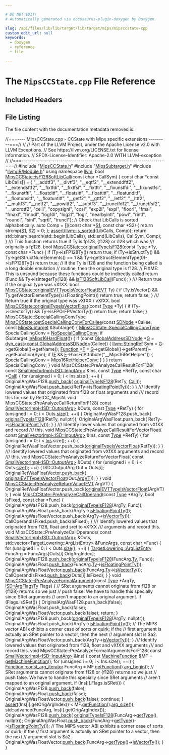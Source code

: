 ```yaml
---

# DO NOT EDIT!
# Automatically generated via docusaurus-plugin-doxygen by Doxygen.

slug: /api/files/lib/lib/target/lib/target/mips/mipsccstate-cpp
custom_edit_url: null
keywords:
  - doxygen
  - reference
  - file

---
```





# The `MipsCCState.cpp` File Reference

<DoxygenPage pluginConfig={pluginConfig}>



## Included Headers

<IncludesList>
<IncludesListItem
  filePath="MipsCCState.h"
  permalink="/docs/api/files/lib/lib/target/lib/target/mips/mipsccstate-h"
  isLocal="true" />
<IncludesListItem
  filePath="MipsSubtarget.h"
  permalink="/docs/api/files/lib/lib/target/lib/target/mips/mipssubtarget-h"
  isLocal="true" />
<IncludesListItem
  filePath="llvm/IR/Module.h"
  permalink="/docs/api/files/include/include/llvm/include/llvm/ir/module-h"
  isLocal="true" />
</IncludesList>


## File Listing

The file content with the documentation metadata removed is:

<ProgramListing>

<Link id="l00001" /><CodeLine lineNumber="1"><span class="doxyHighlightComment">//===---- MipsCCState.cpp - CCState with Mips specific extensions ---------===//</span></CodeLine>
<Link id="l00002" /><CodeLine lineNumber="2"><span class="doxyHighlightComment">//</span></CodeLine>
<Link id="l00003" /><CodeLine lineNumber="3"><span class="doxyHighlightComment">// Part of the LLVM Project, under the Apache License v2.0 with LLVM Exceptions.</span></CodeLine>
<Link id="l00004" /><CodeLine lineNumber="4"><span class="doxyHighlightComment">// See https://llvm.org/LICENSE.txt for license information.</span></CodeLine>
<Link id="l00005" /><CodeLine lineNumber="5"><span class="doxyHighlightComment">// SPDX-License-Identifier: Apache-2.0 WITH LLVM-exception</span></CodeLine>
<Link id="l00006" /><CodeLine lineNumber="6"><span class="doxyHighlightComment">//</span></CodeLine>
<Link id="l00007" /><CodeLine lineNumber="7"><span class="doxyHighlightComment">//===----------------------------------------------------------------------===//</span></CodeLine>
<Link id="l00008" /><CodeLine lineNumber="8"></CodeLine>
<Link id="l00009" /><CodeLine lineNumber="9"><span class="doxyHighlightPreprocessor">#include &quot;<a href="/docs/api/files/lib/lib/target/lib/target/mips/mipsccstate-h">MipsCCState.h</a>&quot;</span></CodeLine>
<Link id="l00010" /><CodeLine lineNumber="10"><span class="doxyHighlightPreprocessor">#include &quot;<a href="/docs/api/files/lib/lib/target/lib/target/mips/mipssubtarget-h">MipsSubtarget.h</a>&quot;</span></CodeLine>
<Link id="l00011" /><CodeLine lineNumber="11"><span class="doxyHighlightPreprocessor">#include &quot;<a href="/docs/api/files/include/include/llvm/include/llvm/ir/module-h">llvm/IR/Module.h</a>&quot;</span></CodeLine>
<Link id="l00012" /><CodeLine lineNumber="12"></CodeLine>
<Link id="l00013" /><CodeLine lineNumber="13"><span class="doxyHighlightKeyword">using namespace </span><span class="doxyHighlight"><a href="/docs/api/namespaces/llvm">llvm</a>;</span></CodeLine>
<Link id="l00014" /><CodeLine lineNumber="14"></CodeLine>
<Link id="l00015" /><CodeLine lineNumber="15" lineLink="/docs/api/classes/llvm/mipsccstate/#a3f63290aff1f6b522c80c818a9d025ab"><span class="doxyHighlightKeywordType">bool</span><span class="doxyHighlight"> <a href="/docs/api/classes/llvm/mipsccstate/#a3f63290aff1f6b522c80c818a9d025ab">MipsCCState::isF128SoftLibCall</a>(</span><span class="doxyHighlightKeyword">const</span><span class="doxyHighlight"> </span><span class="doxyHighlightKeywordType">char</span><span class="doxyHighlight"> &#42;CallSym) &#123;</span></CodeLine>
<Link id="l00016" /><CodeLine lineNumber="16"><span class="doxyHighlight">  </span><span class="doxyHighlightKeyword">const</span><span class="doxyHighlight"> </span><span class="doxyHighlightKeywordType">char</span><span class="doxyHighlight"> &#42;</span><span class="doxyHighlightKeyword">const</span><span class="doxyHighlight"> LibCalls&#91;&#93; = &#123;</span></CodeLine>
<Link id="l00017" /><CodeLine lineNumber="17"><span class="doxyHighlight">      </span><span class="doxyHighlightStringLiteral">&quot;&#95;&#95;addtf3&quot;</span><span class="doxyHighlight">,      </span><span class="doxyHighlightStringLiteral">&quot;&#95;&#95;divtf3&quot;</span><span class="doxyHighlight">,     </span><span class="doxyHighlightStringLiteral">&quot;&#95;&#95;eqtf2&quot;</span><span class="doxyHighlight">,       </span><span class="doxyHighlightStringLiteral">&quot;&#95;&#95;extenddftf2&quot;</span><span class="doxyHighlight">,</span></CodeLine>
<Link id="l00018" /><CodeLine lineNumber="18"><span class="doxyHighlight">      </span><span class="doxyHighlightStringLiteral">&quot;&#95;&#95;extendsftf2&quot;</span><span class="doxyHighlight">, </span><span class="doxyHighlightStringLiteral">&quot;&#95;&#95;fixtfdi&quot;</span><span class="doxyHighlight">,    </span><span class="doxyHighlightStringLiteral">&quot;&#95;&#95;fixtfsi&quot;</span><span class="doxyHighlight">,     </span><span class="doxyHighlightStringLiteral">&quot;&#95;&#95;fixtfti&quot;</span><span class="doxyHighlight">,</span></CodeLine>
<Link id="l00019" /><CodeLine lineNumber="19"><span class="doxyHighlight">      </span><span class="doxyHighlightStringLiteral">&quot;&#95;&#95;fixunstfdi&quot;</span><span class="doxyHighlight">,  </span><span class="doxyHighlightStringLiteral">&quot;&#95;&#95;fixunstfsi&quot;</span><span class="doxyHighlight">, </span><span class="doxyHighlightStringLiteral">&quot;&#95;&#95;fixunstfti&quot;</span><span class="doxyHighlight">,  </span><span class="doxyHighlightStringLiteral">&quot;&#95;&#95;floatditf&quot;</span><span class="doxyHighlight">,</span></CodeLine>
<Link id="l00020" /><CodeLine lineNumber="20"><span class="doxyHighlight">      </span><span class="doxyHighlightStringLiteral">&quot;&#95;&#95;floatsitf&quot;</span><span class="doxyHighlight">,   </span><span class="doxyHighlightStringLiteral">&quot;&#95;&#95;floattitf&quot;</span><span class="doxyHighlight">,  </span><span class="doxyHighlightStringLiteral">&quot;&#95;&#95;floatunditf&quot;</span><span class="doxyHighlight">, </span><span class="doxyHighlightStringLiteral">&quot;&#95;&#95;floatunsitf&quot;</span><span class="doxyHighlight">,</span></CodeLine>
<Link id="l00021" /><CodeLine lineNumber="21"><span class="doxyHighlight">      </span><span class="doxyHighlightStringLiteral">&quot;&#95;&#95;floatuntitf&quot;</span><span class="doxyHighlight">, </span><span class="doxyHighlightStringLiteral">&quot;&#95;&#95;getf2&quot;</span><span class="doxyHighlight">,      </span><span class="doxyHighlightStringLiteral">&quot;&#95;&#95;gttf2&quot;</span><span class="doxyHighlight">,       </span><span class="doxyHighlightStringLiteral">&quot;&#95;&#95;letf2&quot;</span><span class="doxyHighlight">,</span></CodeLine>
<Link id="l00022" /><CodeLine lineNumber="22"><span class="doxyHighlight">      </span><span class="doxyHighlightStringLiteral">&quot;&#95;&#95;lttf2&quot;</span><span class="doxyHighlight">,       </span><span class="doxyHighlightStringLiteral">&quot;&#95;&#95;multf3&quot;</span><span class="doxyHighlight">,     </span><span class="doxyHighlightStringLiteral">&quot;&#95;&#95;netf2&quot;</span><span class="doxyHighlight">,       </span><span class="doxyHighlightStringLiteral">&quot;&#95;&#95;powitf2&quot;</span><span class="doxyHighlight">,</span></CodeLine>
<Link id="l00023" /><CodeLine lineNumber="23"><span class="doxyHighlight">      </span><span class="doxyHighlightStringLiteral">&quot;&#95;&#95;subtf3&quot;</span><span class="doxyHighlight">,      </span><span class="doxyHighlightStringLiteral">&quot;&#95;&#95;trunctfdf2&quot;</span><span class="doxyHighlight">, </span><span class="doxyHighlightStringLiteral">&quot;&#95;&#95;trunctfsf2&quot;</span><span class="doxyHighlight">,  </span><span class="doxyHighlightStringLiteral">&quot;&#95;&#95;unordtf2&quot;</span><span class="doxyHighlight">,</span></CodeLine>
<Link id="l00024" /><CodeLine lineNumber="24"><span class="doxyHighlight">      </span><span class="doxyHighlightStringLiteral">&quot;ceill&quot;</span><span class="doxyHighlight">,         </span><span class="doxyHighlightStringLiteral">&quot;copysignl&quot;</span><span class="doxyHighlight">,    </span><span class="doxyHighlightStringLiteral">&quot;cosl&quot;</span><span class="doxyHighlight">,          </span><span class="doxyHighlightStringLiteral">&quot;exp2l&quot;</span><span class="doxyHighlight">,</span></CodeLine>
<Link id="l00025" /><CodeLine lineNumber="25"><span class="doxyHighlight">      </span><span class="doxyHighlightStringLiteral">&quot;expl&quot;</span><span class="doxyHighlight">,          </span><span class="doxyHighlightStringLiteral">&quot;floorl&quot;</span><span class="doxyHighlight">,       </span><span class="doxyHighlightStringLiteral">&quot;fmal&quot;</span><span class="doxyHighlight">,          </span><span class="doxyHighlightStringLiteral">&quot;fmaxl&quot;</span><span class="doxyHighlight">,</span></CodeLine>
<Link id="l00026" /><CodeLine lineNumber="26"><span class="doxyHighlight">      </span><span class="doxyHighlightStringLiteral">&quot;fmodl&quot;</span><span class="doxyHighlight">,         </span><span class="doxyHighlightStringLiteral">&quot;log10l&quot;</span><span class="doxyHighlight">,       </span><span class="doxyHighlightStringLiteral">&quot;log2l&quot;</span><span class="doxyHighlight">,         </span><span class="doxyHighlightStringLiteral">&quot;logl&quot;</span><span class="doxyHighlight">,</span></CodeLine>
<Link id="l00027" /><CodeLine lineNumber="27"><span class="doxyHighlight">      </span><span class="doxyHighlightStringLiteral">&quot;nearbyintl&quot;</span><span class="doxyHighlight">,    </span><span class="doxyHighlightStringLiteral">&quot;powl&quot;</span><span class="doxyHighlight">,         </span><span class="doxyHighlightStringLiteral">&quot;rintl&quot;</span><span class="doxyHighlight">,         </span><span class="doxyHighlightStringLiteral">&quot;roundl&quot;</span><span class="doxyHighlight">,</span></CodeLine>
<Link id="l00028" /><CodeLine lineNumber="28"><span class="doxyHighlight">      </span><span class="doxyHighlightStringLiteral">&quot;sinl&quot;</span><span class="doxyHighlight">,          </span><span class="doxyHighlightStringLiteral">&quot;sqrtl&quot;</span><span class="doxyHighlight">,        </span><span class="doxyHighlightStringLiteral">&quot;truncl&quot;</span><span class="doxyHighlight">&#125;;</span></CodeLine>
<Link id="l00029" /><CodeLine lineNumber="29"></CodeLine>
<Link id="l00030" /><CodeLine lineNumber="30"><span class="doxyHighlight">  </span><span class="doxyHighlightComment">// Check that LibCalls is sorted alphabetically.</span></CodeLine>
<Link id="l00031" /><CodeLine lineNumber="31"><span class="doxyHighlight">  </span><span class="doxyHighlightKeyword">auto</span><span class="doxyHighlight"> Comp = &#91;&#93;(</span><span class="doxyHighlightKeyword">const</span><span class="doxyHighlight"> </span><span class="doxyHighlightKeywordType">char</span><span class="doxyHighlight"> &#42;<a href="/docs/api/files/lib/lib/target/lib/target/amdgpu/amdgpulegalizerinfo-cpp/#a22eabd3566ae5f32cb6f594f4f343399">S1</a>, </span><span class="doxyHighlightKeyword">const</span><span class="doxyHighlight"> </span><span class="doxyHighlightKeywordType">char</span><span class="doxyHighlight"> &#42;S2) &#123; </span><span class="doxyHighlightKeywordFlow">return</span><span class="doxyHighlight"> strcmp(<a href="/docs/api/files/lib/lib/target/lib/target/amdgpu/amdgpulegalizerinfo-cpp/#a22eabd3566ae5f32cb6f594f4f343399">S1</a>, S2) &lt; 0; &#125;;</span></CodeLine>
<Link id="l00032" /><CodeLine lineNumber="32"><span class="doxyHighlight">  <a href="/docs/api/files/lib/lib/target/lib/target/amdgpu/silowercontrolflow-cpp/#a4868c5d81c5ccc98c47aeab6244346a0">assert</a>(<a href="/docs/api/namespaces/llvm/#a864e071375fea140a5441a243372ff81">llvm::is&#95;sorted</a>(LibCalls, Comp));</span></CodeLine>
<Link id="l00033" /><CodeLine lineNumber="33"><span class="doxyHighlight">  </span><span class="doxyHighlightKeywordFlow">return</span><span class="doxyHighlight"> std::binary&#95;search(std::begin(LibCalls), std::end(LibCalls), CallSym,</span></CodeLine>
<Link id="l00034" /><CodeLine lineNumber="34"><span class="doxyHighlight">                            Comp);</span></CodeLine>
<Link id="l00035" /><CodeLine lineNumber="35"><span class="doxyHighlight">&#125;</span></CodeLine>
<Link id="l00036" /><CodeLine lineNumber="36"></CodeLine>
<Link id="l00037" /><CodeLine lineNumber="37"><span class="doxyHighlightComment">/// This function returns true if Ty is fp128, &#123;f128&#125; or i128 which was</span></CodeLine>
<Link id="l00038" /><CodeLine lineNumber="38"><span class="doxyHighlightComment">/// originally a fp128.</span></CodeLine>
<Link id="l00039" /><CodeLine lineNumber="39" lineLink="/docs/api/classes/llvm/mipsccstate/#a4ce1e013c79a2151bb92de2c2d293f0c"><span class="doxyHighlightKeywordType">bool</span><span class="doxyHighlight"> <a href="/docs/api/classes/llvm/mipsccstate/#a4ce1e013c79a2151bb92de2c2d293f0c">MipsCCState::originalTypeIsF128</a>(</span><span class="doxyHighlightKeyword">const</span><span class="doxyHighlight"> <a href="/docs/api/classes/llvm/type">Type</a> &#42;Ty, </span><span class="doxyHighlightKeyword">const</span><span class="doxyHighlight"> </span><span class="doxyHighlightKeywordType">char</span><span class="doxyHighlight"> &#42;Func) &#123;</span></CodeLine>
<Link id="l00040" /><CodeLine lineNumber="40"><span class="doxyHighlight">  </span><span class="doxyHighlightKeywordFlow">if</span><span class="doxyHighlight"> (Ty-&gt;isFP128Ty())</span></CodeLine>
<Link id="l00041" /><CodeLine lineNumber="41"><span class="doxyHighlight">    </span><span class="doxyHighlightKeywordFlow">return</span><span class="doxyHighlight"> </span><span class="doxyHighlightKeyword">true</span><span class="doxyHighlight">;</span></CodeLine>
<Link id="l00042" /><CodeLine lineNumber="42"></CodeLine>
<Link id="l00043" /><CodeLine lineNumber="43"><span class="doxyHighlight">  </span><span class="doxyHighlightKeywordFlow">if</span><span class="doxyHighlight"> (Ty-&gt;isStructTy() &amp;&amp; Ty-&gt;getStructNumElements() == 1 &amp;&amp;</span></CodeLine>
<Link id="l00044" /><CodeLine lineNumber="44"><span class="doxyHighlight">      Ty-&gt;getStructElementType(0)-&gt;isFP128Ty())</span></CodeLine>
<Link id="l00045" /><CodeLine lineNumber="45"><span class="doxyHighlight">    </span><span class="doxyHighlightKeywordFlow">return</span><span class="doxyHighlight"> </span><span class="doxyHighlightKeyword">true</span><span class="doxyHighlight">;</span></CodeLine>
<Link id="l00046" /><CodeLine lineNumber="46"></CodeLine>
<Link id="l00047" /><CodeLine lineNumber="47"><span class="doxyHighlight">  </span><span class="doxyHighlightComment">// If the Ty is i128 and the function being called is a long double emulation</span></CodeLine>
<Link id="l00048" /><CodeLine lineNumber="48"><span class="doxyHighlight">  </span><span class="doxyHighlightComment">// routine, then the original type is f128.</span></CodeLine>
<Link id="l00049" /><CodeLine lineNumber="49"><span class="doxyHighlight">  </span><span class="doxyHighlightComment">// FIXME: This is unsound because these functions could be indirectly called</span></CodeLine>
<Link id="l00050" /><CodeLine lineNumber="50"><span class="doxyHighlight">  </span><span class="doxyHighlightKeywordFlow">return</span><span class="doxyHighlight"> (Func &amp;&amp; Ty-&gt;isIntegerTy(128) &amp;&amp; <a href="/docs/api/classes/llvm/mipsccstate/#a3f63290aff1f6b522c80c818a9d025ab">isF128SoftLibCall</a>(Func));</span></CodeLine>
<Link id="l00051" /><CodeLine lineNumber="51"><span class="doxyHighlight">&#125;</span></CodeLine>
<Link id="l00052" /><CodeLine lineNumber="52"></CodeLine>
<Link id="l00053" /><CodeLine lineNumber="53"><span class="doxyHighlightComment">/// Return true if the original type was vXfXX.</span></CodeLine>
<Link id="l00054" /><CodeLine lineNumber="54" lineLink="/docs/api/classes/llvm/mipsccstate/#a9a2fb53893c831fb7b9b539f7c7cf72e"><span class="doxyHighlightKeywordType">bool</span><span class="doxyHighlight"> <a href="/docs/api/classes/llvm/mipsccstate/#a9a2fb53893c831fb7b9b539f7c7cf72e">MipsCCState::originalEVTTypeIsVectorFloat</a>(<a href="/docs/api/structs/llvm/evt">EVT</a> Ty) &#123;</span></CodeLine>
<Link id="l00055" /><CodeLine lineNumber="55"><span class="doxyHighlight">  </span><span class="doxyHighlightKeywordFlow">if</span><span class="doxyHighlight"> (Ty.isVector() &amp;&amp; Ty.getVectorElementType().isFloatingPoint())</span></CodeLine>
<Link id="l00056" /><CodeLine lineNumber="56"><span class="doxyHighlight">    </span><span class="doxyHighlightKeywordFlow">return</span><span class="doxyHighlight"> </span><span class="doxyHighlightKeyword">true</span><span class="doxyHighlight">;</span></CodeLine>
<Link id="l00057" /><CodeLine lineNumber="57"></CodeLine>
<Link id="l00058" /><CodeLine lineNumber="58"><span class="doxyHighlight">  </span><span class="doxyHighlightKeywordFlow">return</span><span class="doxyHighlight"> </span><span class="doxyHighlightKeyword">false</span><span class="doxyHighlight">;</span></CodeLine>
<Link id="l00059" /><CodeLine lineNumber="59"><span class="doxyHighlight">&#125;</span></CodeLine>
<Link id="l00060" /><CodeLine lineNumber="60"></CodeLine>
<Link id="l00061" /><CodeLine lineNumber="61"><span class="doxyHighlightComment">/// Return true if the original type was vXfXX / vXfXX.</span></CodeLine>
<Link id="l00062" /><CodeLine lineNumber="62" lineLink="/docs/api/classes/llvm/mipsccstate/#a01ae19db281adf449c3e960be5a6da5d"><span class="doxyHighlightKeywordType">bool</span><span class="doxyHighlight"> <a href="/docs/api/classes/llvm/mipsccstate/#a01ae19db281adf449c3e960be5a6da5d">MipsCCState::originalTypeIsVectorFloat</a>(</span><span class="doxyHighlightKeyword">const</span><span class="doxyHighlight"> <a href="/docs/api/classes/llvm/type">Type</a> &#42;Ty) &#123;</span></CodeLine>
<Link id="l00063" /><CodeLine lineNumber="63"><span class="doxyHighlight">  </span><span class="doxyHighlightKeywordFlow">if</span><span class="doxyHighlight"> (Ty-&gt;isVectorTy() &amp;&amp; Ty-&gt;isFPOrFPVectorTy())</span></CodeLine>
<Link id="l00064" /><CodeLine lineNumber="64"><span class="doxyHighlight">    </span><span class="doxyHighlightKeywordFlow">return</span><span class="doxyHighlight"> </span><span class="doxyHighlightKeyword">true</span><span class="doxyHighlight">;</span></CodeLine>
<Link id="l00065" /><CodeLine lineNumber="65"></CodeLine>
<Link id="l00066" /><CodeLine lineNumber="66"><span class="doxyHighlight">  </span><span class="doxyHighlightKeywordFlow">return</span><span class="doxyHighlight"> </span><span class="doxyHighlightKeyword">false</span><span class="doxyHighlight">;</span></CodeLine>
<Link id="l00067" /><CodeLine lineNumber="67"><span class="doxyHighlight">&#125;</span></CodeLine>
<Link id="l00068" /><CodeLine lineNumber="68"></CodeLine>
<Link id="l00069" /><CodeLine lineNumber="69"><span class="doxyHighlight"><a href="/docs/api/classes/llvm/mipsccstate/#aebe47f41b5ac2f62cb48cd64227d18e6">MipsCCState::SpecialCallingConvType</a></span></CodeLine>
<Link id="l00070" /><CodeLine lineNumber="70" lineLink="/docs/api/classes/llvm/mipsccstate/#adffd27d3c37f8d01edff0e86ec3ff644"><span class="doxyHighlight"><a href="/docs/api/classes/llvm/mipsccstate/#adffd27d3c37f8d01edff0e86ec3ff644">MipsCCState::getSpecialCallingConvForCallee</a>(</span><span class="doxyHighlightKeyword">const</span><span class="doxyHighlight"> <a href="/docs/api/classes/llvm/sdnode">SDNode</a> &#42;Callee,</span></CodeLine>
<Link id="l00071" /><CodeLine lineNumber="71"><span class="doxyHighlight">                                            </span><span class="doxyHighlightKeyword">const</span><span class="doxyHighlight"> <a href="/docs/api/classes/llvm/mipssubtarget">MipsSubtarget</a> &amp;Subtarget) &#123;</span></CodeLine>
<Link id="l00072" /><CodeLine lineNumber="72"><span class="doxyHighlight">  <a href="/docs/api/classes/llvm/mipsccstate/#aebe47f41b5ac2f62cb48cd64227d18e6">MipsCCState::SpecialCallingConvType</a> SpecialCallingConv = <a href="/docs/api/classes/llvm/mipsccstate/#aebe47f41b5ac2f62cb48cd64227d18e6accde6c8d8e7ef08b4c3862358ce9eaac">NoSpecialCallingConv</a>;</span></CodeLine>
<Link id="l00073" /><CodeLine lineNumber="73"><span class="doxyHighlight">  </span><span class="doxyHighlightKeywordFlow">if</span><span class="doxyHighlight"> (Subtarget.<a href="/docs/api/classes/llvm/mipssubtarget/#ac77c16f733d57892503f227844026d5e">inMips16HardFloat</a>()) &#123;</span></CodeLine>
<Link id="l00074" /><CodeLine lineNumber="74"><span class="doxyHighlight">    </span><span class="doxyHighlightKeywordFlow">if</span><span class="doxyHighlight"> (</span><span class="doxyHighlightKeyword">const</span><span class="doxyHighlight"> <a href="/docs/api/classes/llvm/globaladdresssdnode">GlobalAddressSDNode</a> &#42;<a href="/docs/api/files/lib/lib/support/md5-cpp/#ad96b7cf3182ce2ba85e5a7a93b12c441">G</a> =</span></CodeLine>
<Link id="l00075" /><CodeLine lineNumber="75"><span class="doxyHighlight">            <a href="/docs/api/namespaces/llvm/#a22eeee01734061ac1b31ccd994c49eef">dyn&#95;cast&lt;const GlobalAddressSDNode&gt;</a>(Callee)) &#123;</span></CodeLine>
<Link id="l00076" /><CodeLine lineNumber="76"><span class="doxyHighlight">      <a href="/docs/api/classes/llvm/stringref">llvm::StringRef</a> Sym = <a href="/docs/api/files/lib/lib/support/md5-cpp/#ad96b7cf3182ce2ba85e5a7a93b12c441">G</a>-&gt;getGlobal()-&gt;getName();</span></CodeLine>
<Link id="l00077" /><CodeLine lineNumber="77"><span class="doxyHighlight">      <a href="/docs/api/classes/llvm/function">Function</a> &#42;<a href="/docs/api/files/lib/lib/support/md5-cpp/#a96d73bbd7af15cb1fc38c3f4a3bd82e9">F</a> = <a href="/docs/api/files/lib/lib/support/md5-cpp/#ad96b7cf3182ce2ba85e5a7a93b12c441">G</a>-&gt;getGlobal()-&gt;getParent()-&gt;getFunction(Sym);</span></CodeLine>
<Link id="l00078" /><CodeLine lineNumber="78"><span class="doxyHighlight">      </span><span class="doxyHighlightKeywordFlow">if</span><span class="doxyHighlight"> (<a href="/docs/api/files/lib/lib/support/md5-cpp/#a96d73bbd7af15cb1fc38c3f4a3bd82e9">F</a> &amp;&amp; <a href="/docs/api/files/lib/lib/support/md5-cpp/#a96d73bbd7af15cb1fc38c3f4a3bd82e9">F</a>-&gt;hasFnAttribute(</span><span class="doxyHighlightStringLiteral">&quot;&#95;&#95;Mips16RetHelper&quot;</span><span class="doxyHighlight">)) &#123;</span></CodeLine>
<Link id="l00079" /><CodeLine lineNumber="79"><span class="doxyHighlight">        SpecialCallingConv = <a href="/docs/api/classes/llvm/mipsccstate/#aebe47f41b5ac2f62cb48cd64227d18e6ab733877ed3fc676a03ab0fd5bb35e856">Mips16RetHelperConv</a>;</span></CodeLine>
<Link id="l00080" /><CodeLine lineNumber="80"><span class="doxyHighlight">      &#125;</span></CodeLine>
<Link id="l00081" /><CodeLine lineNumber="81"><span class="doxyHighlight">    &#125;</span></CodeLine>
<Link id="l00082" /><CodeLine lineNumber="82"><span class="doxyHighlight">  &#125;</span></CodeLine>
<Link id="l00083" /><CodeLine lineNumber="83"><span class="doxyHighlight">  </span><span class="doxyHighlightKeywordFlow">return</span><span class="doxyHighlight"> SpecialCallingConv;</span></CodeLine>
<Link id="l00084" /><CodeLine lineNumber="84"><span class="doxyHighlight">&#125;</span></CodeLine>
<Link id="l00085" /><CodeLine lineNumber="85"></CodeLine>
<Link id="l00086" /><CodeLine lineNumber="86"><span class="doxyHighlightKeywordType">void</span><span class="doxyHighlight"> MipsCCState::PreAnalyzeCallResultForF128(</span></CodeLine>
<Link id="l00087" /><CodeLine lineNumber="87"><span class="doxyHighlight">    </span><span class="doxyHighlightKeyword">const</span><span class="doxyHighlight"> <a href="/docs/api/classes/llvm/smallvectorimpl">SmallVectorImpl&lt;ISD::InputArg&gt;</a> &amp;Ins,</span></CodeLine>
<Link id="l00088" /><CodeLine lineNumber="88"><span class="doxyHighlight">    </span><span class="doxyHighlightKeyword">const</span><span class="doxyHighlight"> <a href="/docs/api/classes/llvm/type">Type</a> &#42;RetTy, </span><span class="doxyHighlightKeyword">const</span><span class="doxyHighlight"> </span><span class="doxyHighlightKeywordType">char</span><span class="doxyHighlight"> &#42;<a href="/docs/api/groups/arcopt/#ga9c9cf6ad55eb23d77d083a184e416c09">Call</a>) &#123;</span></CodeLine>
<Link id="l00089" /><CodeLine lineNumber="89"><span class="doxyHighlight">  </span><span class="doxyHighlightKeywordFlow">for</span><span class="doxyHighlight"> (</span><span class="doxyHighlightKeywordType">unsigned</span><span class="doxyHighlight"> i = 0; i &lt; Ins.size(); ++i) &#123;</span></CodeLine>
<Link id="l00090" /><CodeLine lineNumber="90"><span class="doxyHighlight">    OriginalArgWasF128.<a href="/docs/api/classes/llvm/smallvectortemplatebase/#af42bfbc067df27c19ee2fc859df58799">push&#95;back</a>(</span></CodeLine>
<Link id="l00091" /><CodeLine lineNumber="91"><span class="doxyHighlight">        <a href="/docs/api/classes/llvm/mipsccstate/#a4ce1e013c79a2151bb92de2c2d293f0c">originalTypeIsF128</a>(RetTy, <a href="/docs/api/groups/arcopt/#ga9c9cf6ad55eb23d77d083a184e416c09">Call</a>));</span></CodeLine>
<Link id="l00092" /><CodeLine lineNumber="92"><span class="doxyHighlight">    OriginalArgWasFloat.<a href="/docs/api/classes/llvm/smallvectortemplatebase/#af42bfbc067df27c19ee2fc859df58799">push&#95;back</a>(RetTy-&gt;<a href="/docs/api/classes/llvm/type/#aac5759c83abd6a4af236401a7cfe7a0f">isFloatingPointTy</a>());</span></CodeLine>
<Link id="l00093" /><CodeLine lineNumber="93"><span class="doxyHighlight">  &#125;</span></CodeLine>
<Link id="l00094" /><CodeLine lineNumber="94"><span class="doxyHighlight">&#125;</span></CodeLine>
<Link id="l00095" /><CodeLine lineNumber="95"></CodeLine>
<Link id="l00096" /><CodeLine lineNumber="96"><span class="doxyHighlightComment">/// Identify lowered values that originated from f128 or float arguments and</span></CodeLine>
<Link id="l00097" /><CodeLine lineNumber="97"><span class="doxyHighlightComment">/// record this for use by RetCC&#95;MipsN.</span></CodeLine>
<Link id="l00098" /><CodeLine lineNumber="98"><span class="doxyHighlightKeywordType">void</span><span class="doxyHighlight"> MipsCCState::PreAnalyzeCallReturnForF128(</span></CodeLine>
<Link id="l00099" /><CodeLine lineNumber="99"><span class="doxyHighlight">    </span><span class="doxyHighlightKeyword">const</span><span class="doxyHighlight"> <a href="/docs/api/classes/llvm/smallvectorimpl">SmallVectorImpl&lt;ISD::OutputArg&gt;</a> &amp;Outs, </span><span class="doxyHighlightKeyword">const</span><span class="doxyHighlight"> <a href="/docs/api/classes/llvm/type">Type</a> &#42;RetTy) &#123;</span></CodeLine>
<Link id="l00100" /><CodeLine lineNumber="100"><span class="doxyHighlight">  </span><span class="doxyHighlightKeywordFlow">for</span><span class="doxyHighlight"> (</span><span class="doxyHighlightKeywordType">unsigned</span><span class="doxyHighlight"> i = 0; i &lt; Outs.<a href="/docs/api/classes/llvm/smallvectortemplatecommon/#a1c479a8c434377c2b8cb056bdfdfc201">size</a>(); ++i) &#123;</span></CodeLine>
<Link id="l00101" /><CodeLine lineNumber="101"><span class="doxyHighlight">    OriginalArgWasF128.push&#95;back(</span></CodeLine>
<Link id="l00102" /><CodeLine lineNumber="102"><span class="doxyHighlight">        <a href="/docs/api/classes/llvm/mipsccstate/#a4ce1e013c79a2151bb92de2c2d293f0c">originalTypeIsF128</a>(RetTy, </span><span class="doxyHighlightKeyword">nullptr</span><span class="doxyHighlight">));</span></CodeLine>
<Link id="l00103" /><CodeLine lineNumber="103"><span class="doxyHighlight">    OriginalArgWasFloat.push&#95;back(</span></CodeLine>
<Link id="l00104" /><CodeLine lineNumber="104"><span class="doxyHighlight">        RetTy-&gt;<a href="/docs/api/classes/llvm/type/#aac5759c83abd6a4af236401a7cfe7a0f">isFloatingPointTy</a>());</span></CodeLine>
<Link id="l00105" /><CodeLine lineNumber="105"><span class="doxyHighlight">  &#125;</span></CodeLine>
<Link id="l00106" /><CodeLine lineNumber="106"><span class="doxyHighlight">&#125;</span></CodeLine>
<Link id="l00107" /><CodeLine lineNumber="107"></CodeLine>
<Link id="l00108" /><CodeLine lineNumber="108"><span class="doxyHighlightComment">/// Identify lower values that originated from vXfXX and record</span></CodeLine>
<Link id="l00109" /><CodeLine lineNumber="109"><span class="doxyHighlightComment">/// this.</span></CodeLine>
<Link id="l00110" /><CodeLine lineNumber="110"><span class="doxyHighlightKeywordType">void</span><span class="doxyHighlight"> MipsCCState::PreAnalyzeCallResultForVectorFloat(</span></CodeLine>
<Link id="l00111" /><CodeLine lineNumber="111"><span class="doxyHighlight">    </span><span class="doxyHighlightKeyword">const</span><span class="doxyHighlight"> <a href="/docs/api/classes/llvm/smallvectorimpl">SmallVectorImpl&lt;ISD::InputArg&gt;</a> &amp;Ins, </span><span class="doxyHighlightKeyword">const</span><span class="doxyHighlight"> <a href="/docs/api/classes/llvm/type">Type</a> &#42;RetTy) &#123;</span></CodeLine>
<Link id="l00112" /><CodeLine lineNumber="112"><span class="doxyHighlight">  </span><span class="doxyHighlightKeywordFlow">for</span><span class="doxyHighlight"> (</span><span class="doxyHighlightKeywordType">unsigned</span><span class="doxyHighlight"> i = 0; i &lt; <a href="/docs/api/namespaces/llvm/mipsisd/#a422daf9aa810935178671306b651d69bad5006873d15f9569d1cf09deef3c6363">Ins</a>.size(); ++i) &#123;</span></CodeLine>
<Link id="l00113" /><CodeLine lineNumber="113"><span class="doxyHighlight">    OriginalRetWasFloatVector.push&#95;back(<a href="/docs/api/classes/llvm/mipsccstate/#a01ae19db281adf449c3e960be5a6da5d">originalTypeIsVectorFloat</a>(RetTy));</span></CodeLine>
<Link id="l00114" /><CodeLine lineNumber="114"><span class="doxyHighlight">  &#125;</span></CodeLine>
<Link id="l00115" /><CodeLine lineNumber="115"><span class="doxyHighlight">&#125;</span></CodeLine>
<Link id="l00116" /><CodeLine lineNumber="116"></CodeLine>
<Link id="l00117" /><CodeLine lineNumber="117"><span class="doxyHighlightComment">/// Identify lowered values that originated from vXfXX arguments and record</span></CodeLine>
<Link id="l00118" /><CodeLine lineNumber="118"><span class="doxyHighlightComment">/// this.</span></CodeLine>
<Link id="l00119" /><CodeLine lineNumber="119"><span class="doxyHighlightKeywordType">void</span><span class="doxyHighlight"> MipsCCState::PreAnalyzeReturnForVectorFloat(</span></CodeLine>
<Link id="l00120" /><CodeLine lineNumber="120"><span class="doxyHighlight">    </span><span class="doxyHighlightKeyword">const</span><span class="doxyHighlight"> <a href="/docs/api/classes/llvm/smallvectorimpl">SmallVectorImpl&lt;ISD::OutputArg&gt;</a> &amp;Outs) &#123;</span></CodeLine>
<Link id="l00121" /><CodeLine lineNumber="121"><span class="doxyHighlight">  </span><span class="doxyHighlightKeywordFlow">for</span><span class="doxyHighlight"> (</span><span class="doxyHighlightKeywordType">unsigned</span><span class="doxyHighlight"> i = 0; i &lt; Outs.<a href="/docs/api/classes/llvm/smallvectortemplatecommon/#a1c479a8c434377c2b8cb056bdfdfc201">size</a>(); ++i) &#123;</span></CodeLine>
<Link id="l00122" /><CodeLine lineNumber="122"><span class="doxyHighlight">    ISD::OutputArg Out = Outs&#91;i&#93;;</span></CodeLine>
<Link id="l00123" /><CodeLine lineNumber="123"><span class="doxyHighlight">    OriginalRetWasFloatVector.<a href="/docs/api/classes/llvm/smallvectortemplatebase/#af42bfbc067df27c19ee2fc859df58799">push&#95;back</a>(</span></CodeLine>
<Link id="l00124" /><CodeLine lineNumber="124"><span class="doxyHighlight">        <a href="/docs/api/classes/llvm/mipsccstate/#a9a2fb53893c831fb7b9b539f7c7cf72e">originalEVTTypeIsVectorFloat</a>(Out.<a href="/docs/api/structs/llvm/isd/outputarg/#ace47c19b0e1662fc30bae524c74e562e">ArgVT</a>));</span></CodeLine>
<Link id="l00125" /><CodeLine lineNumber="125"><span class="doxyHighlight">  &#125;</span></CodeLine>
<Link id="l00126" /><CodeLine lineNumber="126"><span class="doxyHighlight">&#125;</span></CodeLine>
<Link id="l00127" /><CodeLine lineNumber="127"></CodeLine>
<Link id="l00128" /><CodeLine lineNumber="128" lineLink="/docs/api/classes/llvm/mipsccstate/#a4b59cb89474f9bb8123234228d0fb9de"><span class="doxyHighlightKeywordType">void</span><span class="doxyHighlight"> <a href="/docs/api/classes/llvm/mipsccstate/#a4b59cb89474f9bb8123234228d0fb9de">MipsCCState::PreAnalyzeReturnValue</a>(<a href="/docs/api/structs/llvm/evt">EVT</a> ArgVT) &#123;</span></CodeLine>
<Link id="l00129" /><CodeLine lineNumber="129"><span class="doxyHighlight">  OriginalRetWasFloatVector.push&#95;back(<a href="/docs/api/classes/llvm/mipsccstate/#a9a2fb53893c831fb7b9b539f7c7cf72e">originalEVTTypeIsVectorFloat</a>(ArgVT));</span></CodeLine>
<Link id="l00130" /><CodeLine lineNumber="130"><span class="doxyHighlight">&#125;</span></CodeLine>
<Link id="l00131" /><CodeLine lineNumber="131"></CodeLine>
<Link id="l00132" /><CodeLine lineNumber="132" lineLink="/docs/api/classes/llvm/mipsccstate/#ab4e7e0c4faafb1894a276accb6fd408c"><span class="doxyHighlightKeywordType">void</span><span class="doxyHighlight"> <a href="/docs/api/classes/llvm/mipsccstate/#ab4e7e0c4faafb1894a276accb6fd408c">MipsCCState::PreAnalyzeCallOperand</a>(</span><span class="doxyHighlightKeyword">const</span><span class="doxyHighlight"> <a href="/docs/api/classes/llvm/type">Type</a> &#42;ArgTy, </span><span class="doxyHighlightKeywordType">bool</span><span class="doxyHighlight"> IsFixed,</span></CodeLine>
<Link id="l00133" /><CodeLine lineNumber="133"><span class="doxyHighlight">                                        </span><span class="doxyHighlightKeyword">const</span><span class="doxyHighlight"> </span><span class="doxyHighlightKeywordType">char</span><span class="doxyHighlight"> &#42;Func) &#123;</span></CodeLine>
<Link id="l00134" /><CodeLine lineNumber="134"><span class="doxyHighlight">  OriginalArgWasF128.push&#95;back(<a href="/docs/api/classes/llvm/mipsccstate/#a4ce1e013c79a2151bb92de2c2d293f0c">originalTypeIsF128</a>(ArgTy, Func));</span></CodeLine>
<Link id="l00135" /><CodeLine lineNumber="135"><span class="doxyHighlight">  OriginalArgWasFloat.push&#95;back(ArgTy-&gt;<a href="/docs/api/classes/llvm/type/#aac5759c83abd6a4af236401a7cfe7a0f">isFloatingPointTy</a>());</span></CodeLine>
<Link id="l00136" /><CodeLine lineNumber="136"><span class="doxyHighlight">  OriginalArgWasFloatVector.push&#95;back(ArgTy-&gt;<a href="/docs/api/classes/llvm/type/#a1bc022868b23918efa44df511f4d5b61">isVectorTy</a>());</span></CodeLine>
<Link id="l00137" /><CodeLine lineNumber="137"><span class="doxyHighlight">  CallOperandIsFixed.push&#95;back(IsFixed);</span></CodeLine>
<Link id="l00138" /><CodeLine lineNumber="138"><span class="doxyHighlight">&#125;</span></CodeLine>
<Link id="l00139" /><CodeLine lineNumber="139"></CodeLine>
<Link id="l00140" /><CodeLine lineNumber="140"><span class="doxyHighlightComment">/// Identify lowered values that originated from f128, float and sret to vXfXX</span></CodeLine>
<Link id="l00141" /><CodeLine lineNumber="141"><span class="doxyHighlightComment">/// arguments and record this.</span></CodeLine>
<Link id="l00142" /><CodeLine lineNumber="142"><span class="doxyHighlightKeywordType">void</span><span class="doxyHighlight"> MipsCCState::PreAnalyzeCallOperands(</span></CodeLine>
<Link id="l00143" /><CodeLine lineNumber="143"><span class="doxyHighlight">    </span><span class="doxyHighlightKeyword">const</span><span class="doxyHighlight"> <a href="/docs/api/classes/llvm/smallvectorimpl">SmallVectorImpl&lt;ISD::OutputArg&gt;</a> &amp;Outs,</span></CodeLine>
<Link id="l00144" /><CodeLine lineNumber="144"><span class="doxyHighlight">    std::vector&lt;TargetLowering::ArgListEntry&gt; &amp;FuncArgs,</span></CodeLine>
<Link id="l00145" /><CodeLine lineNumber="145"><span class="doxyHighlight">    </span><span class="doxyHighlightKeyword">const</span><span class="doxyHighlight"> </span><span class="doxyHighlightKeywordType">char</span><span class="doxyHighlight"> &#42;Func) &#123;</span></CodeLine>
<Link id="l00146" /><CodeLine lineNumber="146"><span class="doxyHighlight">  </span><span class="doxyHighlightKeywordFlow">for</span><span class="doxyHighlight"> (</span><span class="doxyHighlightKeywordType">unsigned</span><span class="doxyHighlight"> i = 0; i &lt; Outs.<a href="/docs/api/classes/llvm/smallvectortemplatecommon/#a1c479a8c434377c2b8cb056bdfdfc201">size</a>(); ++i) &#123;</span></CodeLine>
<Link id="l00147" /><CodeLine lineNumber="147"><span class="doxyHighlight">    <a href="/docs/api/classes/llvm/targetloweringbase/arglistentry">TargetLowering::ArgListEntry</a> FuncArg = FuncArgs&#91;Outs&#91;i&#93;.OrigArgIndex&#93;;</span></CodeLine>
<Link id="l00148" /><CodeLine lineNumber="148"></CodeLine>
<Link id="l00149" /><CodeLine lineNumber="149"><span class="doxyHighlight">    OriginalArgWasF128.<a href="/docs/api/classes/llvm/smallvectortemplatebase/#af42bfbc067df27c19ee2fc859df58799">push&#95;back</a>(<a href="/docs/api/classes/llvm/mipsccstate/#a4ce1e013c79a2151bb92de2c2d293f0c">originalTypeIsF128</a>(FuncArg.<a href="/docs/api/classes/llvm/targetloweringbase/arglistentry/#acada8d6359d8bd884ac2c199587adf7a">Ty</a>, Func));</span></CodeLine>
<Link id="l00150" /><CodeLine lineNumber="150"><span class="doxyHighlight">    OriginalArgWasFloat.<a href="/docs/api/classes/llvm/smallvectortemplatebase/#af42bfbc067df27c19ee2fc859df58799">push&#95;back</a>(FuncArg.<a href="/docs/api/classes/llvm/targetloweringbase/arglistentry/#acada8d6359d8bd884ac2c199587adf7a">Ty</a>-&gt;<a href="/docs/api/classes/llvm/type/#aac5759c83abd6a4af236401a7cfe7a0f">isFloatingPointTy</a>());</span></CodeLine>
<Link id="l00151" /><CodeLine lineNumber="151"><span class="doxyHighlight">    OriginalArgWasFloatVector.<a href="/docs/api/classes/llvm/smallvectortemplatebase/#af42bfbc067df27c19ee2fc859df58799">push&#95;back</a>(FuncArg.<a href="/docs/api/classes/llvm/targetloweringbase/arglistentry/#acada8d6359d8bd884ac2c199587adf7a">Ty</a>-&gt;<a href="/docs/api/classes/llvm/type/#a1bc022868b23918efa44df511f4d5b61">isVectorTy</a>());</span></CodeLine>
<Link id="l00152" /><CodeLine lineNumber="152"><span class="doxyHighlight">    CallOperandIsFixed.<a href="/docs/api/classes/llvm/smallvectortemplatebase/#af42bfbc067df27c19ee2fc859df58799">push&#95;back</a>(Outs&#91;i&#93;.IsFixed);</span></CodeLine>
<Link id="l00153" /><CodeLine lineNumber="153"><span class="doxyHighlight">  &#125;</span></CodeLine>
<Link id="l00154" /><CodeLine lineNumber="154"><span class="doxyHighlight">&#125;</span></CodeLine>
<Link id="l00155" /><CodeLine lineNumber="155"></CodeLine>
<Link id="l00156" /><CodeLine lineNumber="156" lineLink="/docs/api/classes/llvm/mipsccstate/#ab7308ff84a93e55c54db394614a71a44"><span class="doxyHighlightKeywordType">void</span><span class="doxyHighlight"> <a href="/docs/api/classes/llvm/mipsccstate/#ab7308ff84a93e55c54db394614a71a44">MipsCCState::PreAnalyzeFormalArgument</a>(</span><span class="doxyHighlightKeyword">const</span><span class="doxyHighlight"> <a href="/docs/api/classes/llvm/type">Type</a> &#42;ArgTy,</span></CodeLine>
<Link id="l00157" /><CodeLine lineNumber="157"><span class="doxyHighlight">                                           <a href="/docs/api/structs/llvm/isd/argflagsty">ISD::ArgFlagsTy</a> Flags) &#123;</span></CodeLine>
<Link id="l00158" /><CodeLine lineNumber="158"><span class="doxyHighlight">  </span><span class="doxyHighlightComment">// SRet arguments cannot originate from f128 or &#123;f128&#125; returns so we just</span></CodeLine>
<Link id="l00159" /><CodeLine lineNumber="159"><span class="doxyHighlight">  </span><span class="doxyHighlightComment">// push false. We have to handle this specially since SRet arguments</span></CodeLine>
<Link id="l00160" /><CodeLine lineNumber="160"><span class="doxyHighlight">  </span><span class="doxyHighlightComment">// aren&#39;t mapped to an original argument.</span></CodeLine>
<Link id="l00161" /><CodeLine lineNumber="161"><span class="doxyHighlight">  </span><span class="doxyHighlightKeywordFlow">if</span><span class="doxyHighlight"> (Flags.isSRet()) &#123;</span></CodeLine>
<Link id="l00162" /><CodeLine lineNumber="162"><span class="doxyHighlight">    OriginalArgWasF128.push&#95;back(</span><span class="doxyHighlightKeyword">false</span><span class="doxyHighlight">);</span></CodeLine>
<Link id="l00163" /><CodeLine lineNumber="163"><span class="doxyHighlight">    OriginalArgWasFloat.push&#95;back(</span><span class="doxyHighlightKeyword">false</span><span class="doxyHighlight">);</span></CodeLine>
<Link id="l00164" /><CodeLine lineNumber="164"><span class="doxyHighlight">    OriginalArgWasFloatVector.push&#95;back(</span><span class="doxyHighlightKeyword">false</span><span class="doxyHighlight">);</span></CodeLine>
<Link id="l00165" /><CodeLine lineNumber="165"><span class="doxyHighlight">    </span><span class="doxyHighlightKeywordFlow">return</span><span class="doxyHighlight">;</span></CodeLine>
<Link id="l00166" /><CodeLine lineNumber="166"><span class="doxyHighlight">  &#125;</span></CodeLine>
<Link id="l00167" /><CodeLine lineNumber="167"></CodeLine>
<Link id="l00168" /><CodeLine lineNumber="168"><span class="doxyHighlight">  OriginalArgWasF128.push&#95;back(<a href="/docs/api/classes/llvm/mipsccstate/#a4ce1e013c79a2151bb92de2c2d293f0c">originalTypeIsF128</a>(ArgTy, </span><span class="doxyHighlightKeyword">nullptr</span><span class="doxyHighlight">));</span></CodeLine>
<Link id="l00169" /><CodeLine lineNumber="169"><span class="doxyHighlight">  OriginalArgWasFloat.push&#95;back(ArgTy-&gt;<a href="/docs/api/classes/llvm/type/#aac5759c83abd6a4af236401a7cfe7a0f">isFloatingPointTy</a>());</span></CodeLine>
<Link id="l00170" /><CodeLine lineNumber="170"></CodeLine>
<Link id="l00171" /><CodeLine lineNumber="171"><span class="doxyHighlight">  </span><span class="doxyHighlightComment">// The MIPS vector ABI exhibits a corner case of sorts or quirk; if the</span></CodeLine>
<Link id="l00172" /><CodeLine lineNumber="172"><span class="doxyHighlight">  </span><span class="doxyHighlightComment">// first argument is actually an SRet pointer to a vector, then the next</span></CodeLine>
<Link id="l00173" /><CodeLine lineNumber="173"><span class="doxyHighlight">  </span><span class="doxyHighlightComment">// argument slot is $a2.</span></CodeLine>
<Link id="l00174" /><CodeLine lineNumber="174"><span class="doxyHighlight">  OriginalArgWasFloatVector.push&#95;back(ArgTy-&gt;<a href="/docs/api/classes/llvm/type/#a1bc022868b23918efa44df511f4d5b61">isVectorTy</a>());</span></CodeLine>
<Link id="l00175" /><CodeLine lineNumber="175"><span class="doxyHighlight">&#125;</span></CodeLine>
<Link id="l00176" /><CodeLine lineNumber="176"></CodeLine>
<Link id="l00177" /><CodeLine lineNumber="177"><span class="doxyHighlightComment">/// Identify lowered values that originated from f128, float and vXfXX arguments</span></CodeLine>
<Link id="l00178" /><CodeLine lineNumber="178"><span class="doxyHighlightComment">/// and record this.</span></CodeLine>
<Link id="l00179" /><CodeLine lineNumber="179"><span class="doxyHighlightKeywordType">void</span><span class="doxyHighlight"> MipsCCState::PreAnalyzeFormalArgumentsForF128(</span></CodeLine>
<Link id="l00180" /><CodeLine lineNumber="180"><span class="doxyHighlight">    </span><span class="doxyHighlightKeyword">const</span><span class="doxyHighlight"> <a href="/docs/api/classes/llvm/smallvectorimpl">SmallVectorImpl&lt;ISD::InputArg&gt;</a> &amp;Ins) &#123;</span></CodeLine>
<Link id="l00181" /><CodeLine lineNumber="181"><span class="doxyHighlight">  </span><span class="doxyHighlightKeyword">const</span><span class="doxyHighlight"> <a href="/docs/api/classes/llvm/machinefunction">MachineFunction</a> &amp;MF = <a href="/docs/api/classes/llvm/ccstate/#a0a00791a56db2f910830fea7c154061d">getMachineFunction</a>();</span></CodeLine>
<Link id="l00182" /><CodeLine lineNumber="182"><span class="doxyHighlight">  </span><span class="doxyHighlightKeywordFlow">for</span><span class="doxyHighlight"> (</span><span class="doxyHighlightKeywordType">unsigned</span><span class="doxyHighlight"> i = 0; i &lt; Ins.size(); ++i) &#123;</span></CodeLine>
<Link id="l00183" /><CodeLine lineNumber="183"><span class="doxyHighlight">    <a href="/docs/api/classes/llvm/function/#ae8dcf6aa51ec5887c9c52c148535c021">Function::const&#95;arg&#95;iterator</a> FuncArg = MF.<a href="/docs/api/classes/llvm/machinefunction/#a977ddce262de45c645be23d951066351">getFunction</a>().<a href="/docs/api/classes/llvm/function/#a8bf193a781a92cae52d7f9216d0824f8">arg&#95;begin</a>();</span></CodeLine>
<Link id="l00184" /><CodeLine lineNumber="184"></CodeLine>
<Link id="l00185" /><CodeLine lineNumber="185"><span class="doxyHighlight">    </span><span class="doxyHighlightComment">// SRet arguments cannot originate from f128 or &#123;f128&#125; returns so we just</span></CodeLine>
<Link id="l00186" /><CodeLine lineNumber="186"><span class="doxyHighlight">    </span><span class="doxyHighlightComment">// push false. We have to handle this specially since SRet arguments</span></CodeLine>
<Link id="l00187" /><CodeLine lineNumber="187"><span class="doxyHighlight">    </span><span class="doxyHighlightComment">// aren&#39;t mapped to an original argument.</span></CodeLine>
<Link id="l00188" /><CodeLine lineNumber="188"><span class="doxyHighlight">    </span><span class="doxyHighlightKeywordFlow">if</span><span class="doxyHighlight"> (Ins&#91;i&#93;.Flags.isSRet()) &#123;</span></CodeLine>
<Link id="l00189" /><CodeLine lineNumber="189"><span class="doxyHighlight">      OriginalArgWasF128.<a href="/docs/api/classes/llvm/smallvectortemplatebase/#af42bfbc067df27c19ee2fc859df58799">push&#95;back</a>(</span><span class="doxyHighlightKeyword">false</span><span class="doxyHighlight">);</span></CodeLine>
<Link id="l00190" /><CodeLine lineNumber="190"><span class="doxyHighlight">      OriginalArgWasFloat.<a href="/docs/api/classes/llvm/smallvectortemplatebase/#af42bfbc067df27c19ee2fc859df58799">push&#95;back</a>(</span><span class="doxyHighlightKeyword">false</span><span class="doxyHighlight">);</span></CodeLine>
<Link id="l00191" /><CodeLine lineNumber="191"><span class="doxyHighlight">      OriginalArgWasFloatVector.<a href="/docs/api/classes/llvm/smallvectortemplatebase/#af42bfbc067df27c19ee2fc859df58799">push&#95;back</a>(</span><span class="doxyHighlightKeyword">false</span><span class="doxyHighlight">);</span></CodeLine>
<Link id="l00192" /><CodeLine lineNumber="192"><span class="doxyHighlight">      </span><span class="doxyHighlightKeywordFlow">continue</span><span class="doxyHighlight">;</span></CodeLine>
<Link id="l00193" /><CodeLine lineNumber="193"><span class="doxyHighlight">    &#125;</span></CodeLine>
<Link id="l00194" /><CodeLine lineNumber="194"></CodeLine>
<Link id="l00195" /><CodeLine lineNumber="195"><span class="doxyHighlight">    <a href="/docs/api/files/lib/lib/target/lib/target/amdgpu/silowercontrolflow-cpp/#a4868c5d81c5ccc98c47aeab6244346a0">assert</a>(Ins&#91;i&#93;.getOrigArgIndex() &lt; MF.<a href="/docs/api/classes/llvm/machinefunction/#a977ddce262de45c645be23d951066351">getFunction</a>().<a href="/docs/api/classes/llvm/function/#ac6baa801e4aea800984e760d5460662f">arg&#95;size</a>());</span></CodeLine>
<Link id="l00196" /><CodeLine lineNumber="196"><span class="doxyHighlight">    std::advance(FuncArg, Ins&#91;i&#93;.getOrigArgIndex());</span></CodeLine>
<Link id="l00197" /><CodeLine lineNumber="197"></CodeLine>
<Link id="l00198" /><CodeLine lineNumber="198"><span class="doxyHighlight">    OriginalArgWasF128.<a href="/docs/api/classes/llvm/smallvectortemplatebase/#af42bfbc067df27c19ee2fc859df58799">push&#95;back</a>(</span></CodeLine>
<Link id="l00199" /><CodeLine lineNumber="199"><span class="doxyHighlight">        <a href="/docs/api/classes/llvm/mipsccstate/#a4ce1e013c79a2151bb92de2c2d293f0c">originalTypeIsF128</a>(FuncArg-&gt;<a href="/docs/api/classes/llvm/value/#a0344a49526443edf90cc0aef3abd3337">getType</a>(), </span><span class="doxyHighlightKeyword">nullptr</span><span class="doxyHighlight">));</span></CodeLine>
<Link id="l00200" /><CodeLine lineNumber="200"><span class="doxyHighlight">    OriginalArgWasFloat.<a href="/docs/api/classes/llvm/smallvectortemplatebase/#af42bfbc067df27c19ee2fc859df58799">push&#95;back</a>(FuncArg-&gt;<a href="/docs/api/classes/llvm/value/#a0344a49526443edf90cc0aef3abd3337">getType</a>()-&gt;<a href="/docs/api/classes/llvm/type/#aac5759c83abd6a4af236401a7cfe7a0f">isFloatingPointTy</a>());</span></CodeLine>
<Link id="l00201" /><CodeLine lineNumber="201"></CodeLine>
<Link id="l00202" /><CodeLine lineNumber="202"><span class="doxyHighlight">    </span><span class="doxyHighlightComment">// The MIPS vector ABI exhibits a corner case of sorts or quirk; if the</span></CodeLine>
<Link id="l00203" /><CodeLine lineNumber="203"><span class="doxyHighlight">    </span><span class="doxyHighlightComment">// first argument is actually an SRet pointer to a vector, then the next</span></CodeLine>
<Link id="l00204" /><CodeLine lineNumber="204"><span class="doxyHighlight">    </span><span class="doxyHighlightComment">// argument slot is $a2.</span></CodeLine>
<Link id="l00205" /><CodeLine lineNumber="205"><span class="doxyHighlight">    OriginalArgWasFloatVector.<a href="/docs/api/classes/llvm/smallvectortemplatebase/#af42bfbc067df27c19ee2fc859df58799">push&#95;back</a>(FuncArg-&gt;<a href="/docs/api/classes/llvm/value/#a0344a49526443edf90cc0aef3abd3337">getType</a>()-&gt;<a href="/docs/api/classes/llvm/type/#a1bc022868b23918efa44df511f4d5b61">isVectorTy</a>());</span></CodeLine>
<Link id="l00206" /><CodeLine lineNumber="206"><span class="doxyHighlight">  &#125;</span></CodeLine>
<Link id="l00207" /><CodeLine lineNumber="207"><span class="doxyHighlight">&#125;</span></CodeLine>

</ProgramListing>


</DoxygenPage>
